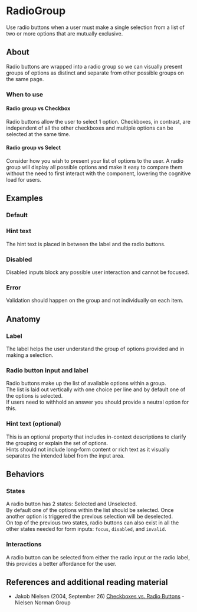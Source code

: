 
<Meta anchor />

# RadioGroup

Use radio buttons when a user must make a single selection from a list of two or more options that are mutually exclusive.

## About

Radio buttons are wrapped into a radio group so we can visually present groups of options as distinct and separate from other possible groups on the same page.

### When to use

#### Radio group vs Checkbox

Radio buttons allow the user to select 1 option. Checkboxes, in contrast, are independent of all the other checkboxes and multiple options can be selected at the same time.

#### Radio group vs Select

Consider how you wish to present your list of options to the user. A radio group will display all possible options and make it easy to compare them without the need to first interact with the component, lowering the cognitive load for users.

## Examples

### Default

<Canvas>
  <Story id="mui-components-forms-radiogroup--default" />
</Canvas>

### Hint text

The hint text is placed in between the label and the radio buttons.

<Canvas>
  <Story id="mui-components-forms-radiogroup--hint" />
</Canvas>

### Disabled

Disabled inputs block any possible user interaction and cannot be focused.

<Canvas>
  <Story id="mui-components-forms-radiogroup--disabled" />
</Canvas>

### Error

Validation should happen on the group and not individually on each item.

<Canvas>
  <Story id="mui-components-forms-radiogroup--error" />
</Canvas>

## Anatomy

### Label

The label helps the user understand the group of options provided and in making a selection.

### Radio button input and label

Radio buttons make up the list of available options within a group.<br/>
The list is laid out vertically with one choice per line and by default one of the options is selected.<br/>
If users need to withhold an answer you should provide a neutral option for this.

### Hint text (optional)

This is an optional property that includes in-context descriptions to clarify the grouping or explain the set of options.<br/>
Hints should not include long-form content or rich text as it visually separates the intended label from the input area.

## Behaviors

### States

A radio button has 2 states: Selected and Unselected.<br/>
By default one of the options within the list should be selected. Once another option is triggered the previous selection will be deselected.<br/>
On top of the previous two states, radio buttons can also exist in all the other states needed for form inputs: `focus`, `disabled`, and `invalid`.

### Interactions

A radio button can be selected from either the radio input or the radio label, this provides a better affordance for the user.

## References and additional reading material

- Jakob Nielsen (2004, September 26) [Checkboxes vs. Radio Buttons](https://www.nngroup.com/articles/checkboxes-vs-radio-buttons/) - Nielsen Norman Group
